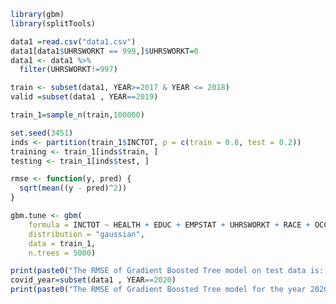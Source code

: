 ```r
library(gbm)
library(splitTools)
```
```r
data1 =read.csv("data1.csv")
data1[data1$UHRSWORKT == 999,]$UHRSWORKT=0
data1 <- data1 %>%
  filter(UHRSWORKT!=997)
```
```r
train <- subset(data1, YEAR>=2017 & YEAR <= 2018) 
valid =subset(data1 , YEAR==2019)
```
```r
train_1=sample_n(train,100000)
```
```r
set.seed(3451)
inds <- partition(train_1$INCTOT, p = c(train = 0.8, test = 0.2))
training <- train_1[inds$train, ]
testing <- train_1[inds$test, ]
```
```r
rmse <- function(y, pred) {
  sqrt(mean((y - pred)^2))
}
```
```r
gbm.tune <- gbm(
    formula = INCTOT ~ HEALTH + EDUC + EMPSTAT + UHRSWORKT + RACE + OCC + CITIZEN+ AGE + MARST + STATEFIP + SEX,
    distribution = "gaussian",
    data = train_1,
    n.trees = 5000)
```
```r
print(paste0("The RMSE of Gradient Boosted Tree model on test data is: ",rmse(valid$INCTOT, predict(gbm.tune, valid))))
covid_year=subset(data1 , YEAR==2020)
print(paste0("The RMSE of Gradient Boosted Tree model for the year 2020 is: ",rmse(covid_year$INCTOT, predict(gbm.tune, covid_year))))
```

